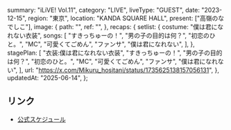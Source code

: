   summary: "iLiVE! Vol.11",
  category: "LIVE",
  liveType: "GUEST",
  date: "2023-12-15",
  region: "東京",
  location: "KANDA SQUARE HALL",
  present: ["高嶺のなでしこ"],
  image: {
    path: "",
    ref: "",
  },
  recaps: {
    setlist: {
      costume: "僕は君になれない衣装",
      songs: [
        "すきっちゅーの！",
        "男の子の目的は何？",
        "初恋のひと。",
        "MC",
        "可愛くてごめん",
        "ファンサ",
        "僕は君になれない",
      ],
    },
    stagePlan: [
      "衣装:僕は君になれない衣装",
      "すきっちゅーの！",
      "男の子の目的は何？",
      "初恋のひと。",
      "MC",
      "可愛くてごめん",
      "ファンサ",
      "僕は君になれない",
    ],
    url: "https://x.com/Mikuru_hositani/status/1735625138157056131",
  },
  updatedAt: "2025-06-14",
};

## リンク

- [公式スケジュール](https://takanenonadeshiko.jp/?p=1453)
